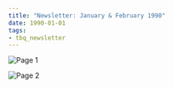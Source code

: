 ```yaml
---
title: "Newsletter: January & February 1990"
date: 1990-01-01
tags:
- tbq_newsletter
---
```


![Page 1](/assets/blog/1990/tbq/01-newsletter-page1.jpg)

![Page 2](/assets/blog/1990/tbq/01-newsletter-page2.jpg)
